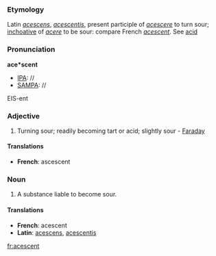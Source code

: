===Etymology===
Latin ''[[acescens]]'', ''[[acescentis]]'', present participle of ''[[acescere]]'' to turn sour; [[inchoative]] of ''[[acere]]'' to be sour: compare French ''[[acescent]]''. See [[acid]]
===Pronunciation===
'''ace*scent'''
*[[IPA]]: //
*[[SAMPA]]: //
EIS-ent
===Adjective===
#Turning sour; readily becoming tart or acid; slightly sour - [[Faraday]]
====Translations====
*'''French''': ascescent
===Noun===
#A substance liable to become sour.
====Translations====
*'''French''': acescent
*'''Latin''': [[acescens]], [[acescentis]]

[[fr:acescent]]
